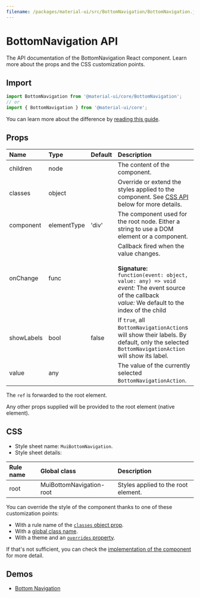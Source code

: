 ```yaml
---
filename: /packages/material-ui/src/BottomNavigation/BottomNavigation.js
---
```



<!--- This documentation is automatically generated, do not try to edit it. -->

# BottomNavigation API

<p className="description">The API documentation of the BottomNavigation React component. Learn more about the props and the CSS customization points.</p>

## Import

```js
import BottomNavigation from '@material-ui/core/BottomNavigation';
// or
import { BottomNavigation } from '@material-ui/core';
```

You can learn more about the difference by [reading this guide](/guides/minimizing-bundle-size/).



## Props

| Name | Type | Default | Description |
|:-----|:-----|:--------|:------------|
| <span className="prop-name">children</span> | <span className="prop-type">node</span> |  | The content of the component. |
| <span className="prop-name">classes</span> | <span className="prop-type">object</span> |  | Override or extend the styles applied to the component. See [CSS API](#css) below for more details. |
| <span className="prop-name">component</span> | <span className="prop-type">elementType</span> | <span className="prop-default">'div'</span> | The component used for the root node. Either a string to use a DOM element or a component. |
| <span className="prop-name">onChange</span> | <span className="prop-type">func</span> |  | Callback fired when the value changes.<br /><br />**Signature:**<br />`function(event: object, value: any) => void`<br />*event:* The event source of the callback<br />*value:* We default to the index of the child |
| <span className="prop-name">showLabels</span> | <span className="prop-type">bool</span> | <span className="prop-default">false</span> | If `true`, all `BottomNavigationAction`s will show their labels. By default, only the selected `BottomNavigationAction` will show its label. |
| <span className="prop-name">value</span> | <span className="prop-type">any</span> |  | The value of the currently selected `BottomNavigationAction`. |

The `ref` is forwarded to the root element.

Any other props supplied will be provided to the root element (native element).

## CSS

- Style sheet name: `MuiBottomNavigation`.
- Style sheet details:

| Rule name | Global class | Description |
|:-----|:-------------|:------------|
| <span className="prop-name">root</span> | <span className="prop-name">MuiBottomNavigation-root</span> | Styles applied to the root element.

You can override the style of the component thanks to one of these customization points:

- With a rule name of the [`classes` object prop](/customization/components/#overriding-styles-with-classes).
- With a [global class name](/customization/components/#overriding-styles-with-global-class-names).
- With a theme and an [`overrides` property](/customization/globals/#css).

If that's not sufficient, you can check the [implementation of the component](https://github.com/mui-org/material-ui/blob/master/packages/material-ui/src/BottomNavigation/BottomNavigation.js) for more detail.

## Demos

- [Bottom Navigation](/components/bottom-navigation/)

